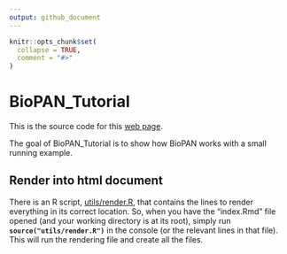 ```yaml
---
output: github_document
---
```


<!-- README.md is generated from README.Rmd. Please edit that file -->

```r
knitr::opts_chunk$set(
  collapse = TRUE,
  comment = "#>"
)
```

# BioPAN_Tutorial

This is the source code for this [web page](https://jauntyjjs.github.io/BioPAN_Tutorial/).

The goal of BioPAN_Tutorial is to show how BioPAN works with a small running example.

## Render into html document

There is an R script, [utils/render.R](https://github.com/JauntyJJS/BioPAN_Tutorial/tree/master/utils/render.R), that contains the lines to render everything in its correct location. So, when you have the "index.Rmd" file opened (and your working directory is at its root), simply run **`source("utils/render.R")`** in the console (or the relevant lines in that file). This will run the rendering file and create all the files.



